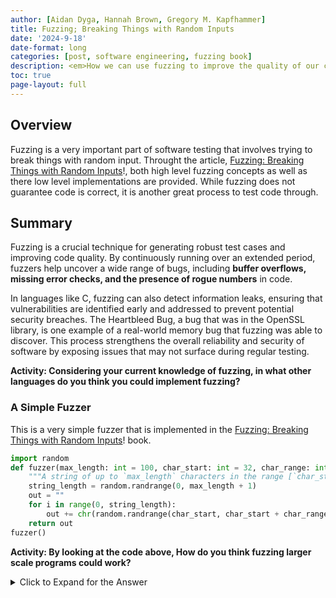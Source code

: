 ```yaml
---
author: [Aidan Dyga, Hannah Brown, Gregory M. Kapfhammer]
title: Fuzzing; Breaking Things with Random Inputs
date: '2024-9-18'
date-format: long
categories: [post, software engineering, fuzzing book]
description: <em>How we can use fuzzing to improve the quality of our code?</em>
toc: true
page-layout: full
---
```


## Overview

Fuzzing is a very important part of software testing that involves trying to break things with random input. Throught the article, [Fuzzing: Breaking Things with Random Inputs](https://www.fuzzingbook.org/html/Fuzzer.html)!, both high level fuzzing concepts as well as there low level implementations are provided. While fuzzing does not guarantee code is correct, it is another great process to test code through.

## Summary

Fuzzing is a crucial technique for generating robust test cases and improving code quality. By continuously running over an extended period, fuzzers help uncover a wide range of bugs, including **buffer overflows, missing error checks, and the presence of rogue numbers** in code. 

In languages like C, fuzzing can also detect information leaks, ensuring that vulnerabilities are identified early and addressed to prevent potential security breaches. The Heartbleed Bug, a bug that was in the OpenSSL library, is one example of a real-world memory bug that fuzzing was able to discover. This process strengthens the overall reliability and security of software by exposing issues that may not surface during regular testing.

**Activity: Considering your current knowledge of fuzzing, in what other languages do you think you could implement fuzzing?**

### A Simple Fuzzer

This is a very simple fuzzer that is implemented in the [Fuzzing: Breaking Things with Random Inputs](https://www.fuzzingbook.org/html/Fuzzer.html)! book.

```python
import random
def fuzzer(max_length: int = 100, char_start: int = 32, char_range: int = 32) -> str:
    """A string of up to `max_length` characters in the range [`char_start`, `char_start` + `char_range`)"""
    string_length = random.randrange(0, max_length + 1)
    out = ""
    for i in range(0, string_length):
        out += chr(random.randrange(char_start, char_start + char_range))
    return out
fuzzer()
```
**Activity: By looking at the code above, How do you think fuzzing larger scale programs could work?**

<details> <summary>Click to Expand for the Answer</summary>
Fuzzing larger programs can take more time and be more computationally expensive. However, the computational time that fuzzing can save developers searching through bugs is very high.
</details>
